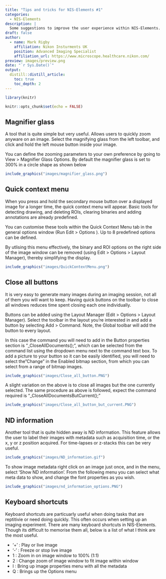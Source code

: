 ```yaml
---
title: "Tips and tricks for NIS-Elements #1"
categories:
  - NIS-Elements
description: |
  Some suggestions to improve the user experience within NIS-Elements.
draft: false
author:
  - name: Mark Rigby 
    affiliation: Nikon Insturments UK
    position: Advanced Imaging Specialist
    affiliation_url: https://www.microscope.healthcare.nikon.com/
preview: images/preview.png
date: "`r Sys.Date()`"
output:
  distill::distill_article:
    toc: true
    toc_depth: 2
---
```


```r
library(knitr)

knitr::opts_chunk$set(echo = FALSE)


```

## Magnifier glass

A tool that is quite simple but very useful. Allows users to quickly zoom anyware on an image. Select the magnifying glass from the left toolbar, and click and hold the left mouse button inside your image. 

You can define the zooming parameters to your own preference by going to View > Magnifier Glass Options. By default the magnifier glass is set to 300% in a circle shape as shown below

```r

include_graphics("images/magnifier_glass.png")

```

## Quick context menu

When you press and hold the secondary mouse button over a displayed image for a longer time, the quick context menu will appear. Basic tools for detecting drawing, and deleting ROIs, clearing binaries and adding annotations are already predefined. 

You can customise these tools within the Quick Context Menu tab in the general options window (Run Edit > Options ). Up to 8 predefined options can be defined. 

By utlising this menu effectively, the binary and ROI options on the right side of the image window can be removed (using Edit > Options > Layout Manager), thereby simplifying the display.  

```r

include_graphics("images/QuickContextMenu.png")

```

## Close all buttons

It is very easy to generate many images during an imaging session, not all of them you will want to keep. Having quick buttons on the toolbar to close all windows reduces time spent closing each one individually. 

Buttons can be added using the Layout Manager (Edit > Options > Layout Manager). Select the toolbar in the layout you're interested in and add a button by selecting Add > Command. Note, the Global toolbar will add the button to every layout. 

In this case the command you will need to add in the Button properties section is "_CloseAllDocuments();", which can be selected from the command list using the dropdown menu next to the command text box. To add a picture to your button so it can be easily identified, you will need to select the "Change" in the Enabled bitmap section, from which you can select from a range of bitmap images. 


```r

include_graphics("images/Close_all_button.PNG")

```

A slight variation on the above is to close all images but the one currently selected. The same procedure as above is followed, expect the command required is "_CloseAllDocumentsButCurrent();" 



```r

include_graphics("images/Close_all_button_but_current.PNG")

```

## ND information

Another tool that is quite hidden away is ND information. This feature allows the user to label their images with metadata such as acquisition time, or the x, y or z position acquired. For time-lapses or z-stacks this can be very useful. 


```r

include_graphics("images/ND_information.gif")

```

To show image metadata right click on an image just once, and in the menu, select 'Show ND information'. From the following menu you can select what meta data to show, and change the font properties as you wish.


```r

include_graphics("images/nd_information_options.PNG")

```



## Keyboard shortcuts

Keyboard shortcuts are particuarly useful when doing tasks that are reptitivie or need doing quickly. This often occurs when setting up an imaging experiment. There are many keyboard shortcuts in NIS-Elements. Though its difficult to memorise them all, below is a list of what I think are the most useful. 

* '+' : Play or live image
* '-' : Freeze or stop live image
* 1 : Zoom in on image window to 100% (1:1)
* 2 : Change zoom of image window to fit image within window
* I : Bring up image properties menu with all the metadata 
* Q : Brings up the Options menu






